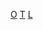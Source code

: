 {{Catnav|頁面分類|性學|LGBT|各地LGBT|台灣LGBT}}
{{Catnav|頁面分類|性學|LGBT|LGBT組織}}
{{Catnav|頁面分類|地理|国家|亚洲国家|中華民國|台灣|台灣組織}}
{{Portal|LGBT}}

[[Category:台灣LGBT|O]]
[[Category:各地LGBT組織|T]]
[[Category:臺灣性別平等運動組織|L]]